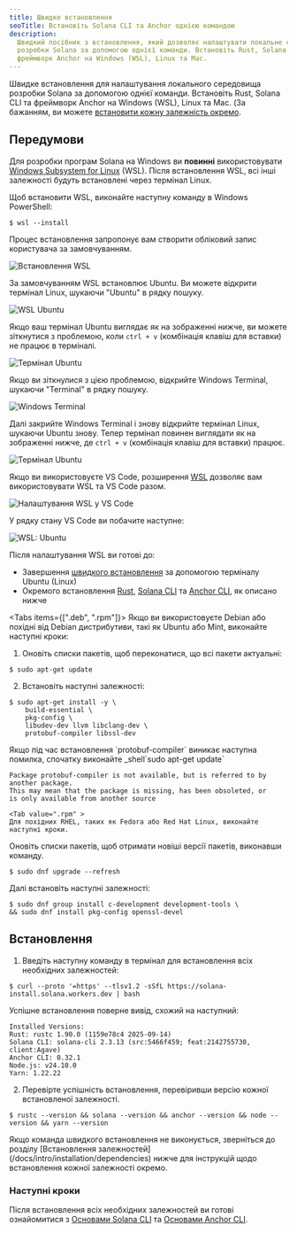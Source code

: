 ```yaml
---
title: Швидке встановлення
seoTitle: Встановіть Solana CLI та Anchor однією командою
description:
  Швидкий посібник з встановлення, який дозволяє налаштувати локальне середовище
  розробки Solana за допомогою однієї команди. Встановіть Rust, Solana CLI та
  фреймворк Anchor на Windows (WSL), Linux та Mac.
---
```


Швидке встановлення для налаштування локального середовища розробки Solana за
допомогою однієї команди. Встановіть Rust, Solana CLI та фреймворк Anchor на
Windows (WSL), Linux та Mac. (За бажанням, ви можете
[встановити кожну залежність окремо](/docs/intro/installation/dependencies).

## Передумови

<Accordions>
<Accordion title="Windows">

Для розробки програм Solana на Windows ви **повинні** використовувати
[Windows Subsystem for Linux](https://learn.microsoft.com/en-us/windows/wsl/install)
(WSL). Після встановлення WSL, всі інші залежності будуть встановлені через
термінал Linux.

Щоб встановити WSL, виконайте наступну команду в Windows PowerShell:

```terminal
$ wsl --install
```

Процес встановлення запропонує вам створити обліковий запис користувача за
замовчуванням.

![Встановлення WSL](/assets/docs/intro/installation/wsl-install.png)

За замовчуванням WSL встановлює Ubuntu. Ви можете відкрити термінал Linux,
шукаючи "Ubuntu" в рядку пошуку.

![WSL Ubuntu](/assets/docs/intro/installation/wsl-ubuntu-search.png)

Якщо ваш термінал Ubuntu виглядає як на зображенні нижче, ви можете зіткнутися з
проблемою, коли `ctrl + v` (комбінація клавіш для вставки) не працює в
терміналі.

![Термінал Ubuntu](/assets/docs/intro/installation/wsl-ubuntu-terminal-1.png)

Якщо ви зіткнулися з цією проблемою, відкрийте Windows Terminal, шукаючи
"Terminal" в рядку пошуку.

![Windows Terminal](/assets/docs/intro/installation/wsl-windows-terminal.png)

Далі закрийте Windows Terminal і знову відкрийте термінал Linux, шукаючи Ubuntu
знову. Тепер термінал повинен виглядати як на зображенні нижче, де `ctrl + v`
(комбінація клавіш для вставки) працює.

![Термінал Ubuntu](/assets/docs/intro/installation/wsl-ubuntu-terminal-2.png)

Якщо ви використовуєте VS Code, розширення
[WSL](https://code.visualstudio.com/docs/remote/wsl-tutorial) дозволяє вам
використовувати WSL та VS Code разом.

![Налаштування WSL у VS Code](/assets/docs/intro/installation/wsl-vscode.png)

У рядку стану VS Code ви побачите наступне:

![WSL: Ubuntu](/assets/docs/intro/installation/wsl-vscode-ubuntu.png)

Після налаштування WSL ви готові до:

- Завершення [швидкого встановлення](#installation) за допомогою терміналу
  Ubuntu (Linux)
- Окремого встановлення
  [Rust](/docs/intro/installation/dependencies#install-rust),
  [Solana CLI](/docs/intro/installation/dependencies#install-solana-cli) та
  [Anchor CLI](/docs/intro/installation/dependencies#install-anchor-cli), як
  описано нижче

</Accordion>
<Accordion title="Linux">

<Tabs items={[".deb", ".rpm"]}>
<Tab value=".deb" >
Якщо ви використовуєте Debian або похідні від Debian дистрибутиви, такі як Ubuntu або Mint, виконайте наступні кроки:

1. Оновіть списки пакетів, щоб переконатися, що всі пакети актуальні:

```terminal
$ sudo apt-get update
```

2. Встановіть наступні залежності:

```terminal
$ sudo apt-get install -y \
    build-essential \
    pkg-config \
    libudev-dev llvm libclang-dev \
    protobuf-compiler libssl-dev
```

<Callout>
Якщо під час встановлення `protobuf-compiler` виникає наступна помилка, спочатку
виконайте _shell`sudo apt-get update`

```
Package protobuf-compiler is not available, but is referred to by another package.
This may mean that the package is missing, has been obsoleted, or
is only available from another source
```

</Callout>

  </Tab>

    <Tab value=".rpm" >
    Для похідних RHEL, таких як Fedora або Red Hat Linux, виконайте наступні кроки.

Оновіть списки пакетів, щоб отримати новіші версії пакетів, виконавши команду.

```terminal
$ sudo dnf upgrade --refresh
```

Далі встановіть наступні залежності:

```terminal
$ sudo dnf group install c-development development-tools \
&& sudo dnf install pkg-config openssl-devel
```

  </Tab>
</Tabs>

</Accordion>
</Accordions>

## Встановлення

1. Введіть наступну команду в термінал для встановлення всіх необхідних
   залежностей:

```terminal
$ curl --proto '=https' --tlsv1.2 -sSfL https://solana-install.solana.workers.dev | bash
```

Успішне встановлення поверне вивід, схожий на наступний:

```
Installed Versions:
Rust: rustc 1.90.0 (1159e78c4 2025-09-14)
Solana CLI: solana-cli 2.3.13 (src:5466f459; feat:2142755730, client:Agave)
Anchor CLI: 0.32.1
Node.js: v24.10.0
Yarn: 1.22.22
```

2. Перевірте успішність встановлення, перевіривши версію кожної встановленої
   залежності.

```terminal
$ rustc --version && solana --version && anchor --version && node --version && yarn --version
```

<Callout>
  Якщо команда швидкого встановлення не виконується, зверніться до розділу
  [Встановлення залежностей](/docs/intro/installation/dependencies) нижче для
  інструкцій щодо встановлення кожної залежності окремо.
</Callout>

### Наступні кроки

Після встановлення всіх необхідних залежностей ви готові ознайомитися з
[Основами Solana CLI](/docs/intro/installation/solana-cli-basics) та
[Основами Anchor CLI](/docs/intro/installation/anchor-cli-basics).
